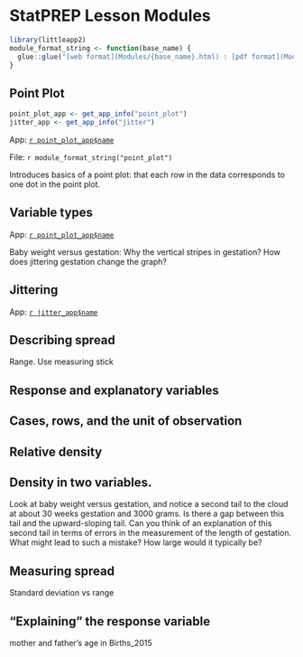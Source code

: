 # StatPREP Lesson Modules

```r
library(littleapp2)
module_format_string <- function(base_name) {
  glue::glue("[web format](Modules/{base_name}.html) : [pdf format](Modules/{base_name}.pdf) : [word format](Modules/{base_name}.docx) : [Rmd format](Modules/{base_name}.Rmd)")
}
```

## Point Plot

```r
point_plot_app <- get_app_info("point_plot")
jitter_app <- get_app_info("jitter")
```

App: [`r point_plot_app$name`](`r point_plot_app$url`)

File: `r module_format_string("point_plot")`

Introduces basics of a point plot: that each row in the data corresponds to one dot in the point plot.


## Variable types

App: [`r point_plot_app$name`](`r point_plot_app$url`)

Baby weight versus gestation: Why the vertical stripes in gestation? How does jittering gestation change the graph? 

## Jittering

App: [`r jitter_app$name`](`r jitter_app$url`)

## Describing spread

Range. Use measuring stick

## Response and explanatory variables

## Cases, rows, and the unit of observation

## Relative density

## Density in two variables. 

Look at baby weight versus gestation, and notice a second tail to the cloud at about 30 weeks gestation and 3000 grams. Is there a gap between this tail and the upward-sloping tail. Can you think of an explanation of this second tail in terms of errors in the measurement of the length of gestation. What might lead to such a mistake? How large would it typically be?

## Measuring spread

Standard deviation vs range


## "Explaining" the response variable

mother and father's age in Births_2015